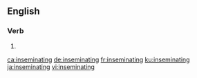 ==English==

===Verb===
{{head|en|present participle}}

# {{present participle of|inseminate|lang=en|nocat=1}}

[[ca:inseminating]]
[[de:inseminating]]
[[fr:inseminating]]
[[ku:inseminating]]
[[ja:inseminating]]
[[vi:inseminating]]